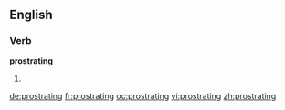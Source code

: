 ==English==

===Verb===
'''prostrating'''

# {{present participle of|prostrate}}

[[de:prostrating]]
[[fr:prostrating]]
[[oc:prostrating]]
[[vi:prostrating]]
[[zh:prostrating]]
